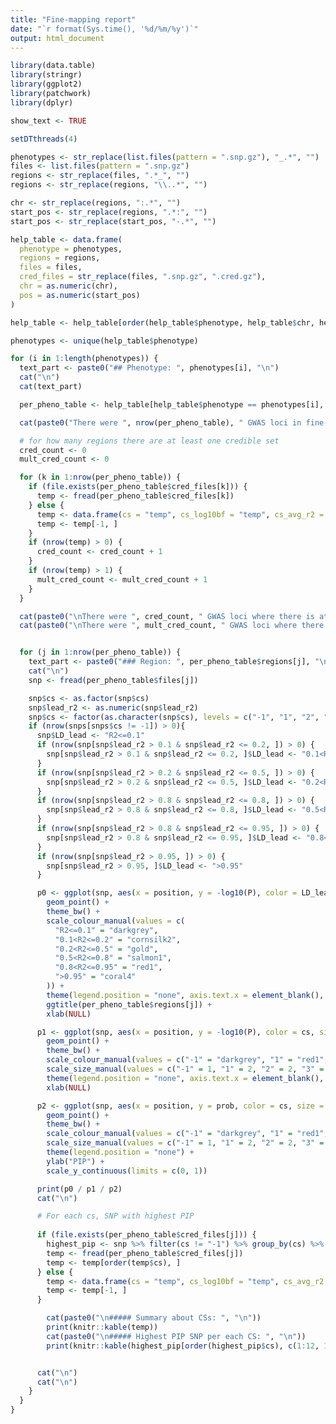 ```yaml
---
title: "Fine-mapping report"
date: "`r format(Sys.time(), '%d/%m/%y')`"
output: html_document
---
```


```r
library(data.table)
library(stringr)
library(ggplot2)
library(patchwork)
library(dplyr)

show_text <- TRUE
```

```r

setDTthreads(4)

phenotypes <- str_replace(list.files(pattern = ".snp.gz"), "_.*", "")
files <- list.files(pattern = ".snp.gz")
regions <- str_replace(files, ".*_", "")
regions <- str_replace(regions, "\\..*", "")

chr <- str_replace(regions, ":.*", "")
start_pos <- str_replace(regions, ".*:", "")
start_pos <- str_replace(start_pos, "-.*", "")

help_table <- data.frame(
  phenotype = phenotypes,
  regions = regions,
  files = files,
  cred_files = str_replace(files, ".snp.gz", ".cred.gz"),
  chr = as.numeric(chr),
  pos = as.numeric(start_pos)
)

help_table <- help_table[order(help_table$phenotype, help_table$chr, help_table$pos), ]

phenotypes <- unique(help_table$phenotype)

for (i in 1:length(phenotypes)) {
  text_part <- paste0("## Phenotype: ", phenotypes[i], "\n")
  cat("\n")
  cat(text_part)

  per_pheno_table <- help_table[help_table$phenotype == phenotypes[i], ]

  cat(paste0("There were ", nrow(per_pheno_table), " GWAS loci in fine-mapping analysis.", "\n"))

  # for how many regions there are at least one credible set
  cred_count <- 0
  mult_cred_count <- 0

  for (k in 1:nrow(per_pheno_table)) {
    if (file.exists(per_pheno_table$cred_files[k])) {
      temp <- fread(per_pheno_table$cred_files[k])
    } else {
      temp <- data.frame(cs = "temp", cs_log10bf = "temp", cs_avg_r2 = "temp", cs_min_r2 = "temp", low_purity = "temp", cs_size = "temp")
      temp <- temp[-1, ]
    }
    if (nrow(temp) > 0) {
      cred_count <- cred_count + 1
    }
    if (nrow(temp) > 1) {
      mult_cred_count <- mult_cred_count + 1
    }
  }

  cat(paste0("\nThere were ", cred_count, " GWAS loci where there is at least one 95% credible set.", "\n"))
  cat(paste0("\nThere were ", mult_cred_count, " GWAS loci where there is more than one 95% credible sets.", "\n"))


  for (j in 1:nrow(per_pheno_table)) {
    text_part <- paste0("### Region: ", per_pheno_table$regions[j], "\n")
    cat("\n")
    snp <- fread(per_pheno_table$files[j])

    snp$cs <- as.factor(snp$cs)
    snp$lead_r2 <- as.numeric(snp$lead_r2)
    snp$cs <- factor(as.character(snp$cs), levels = c("-1", "1", "2", "3", "4", "5", "6", "7", "8", "9", "10"))
    if (nrow(snps[snps$cs != -1]) > 0){
      snp$LD_lead <- "R2<=0.1"
      if (nrow(snp[snp$lead_r2 > 0.1 & snp$lead_r2 <= 0.2, ]) > 0) {
        snp[snp$lead_r2 > 0.1 & snp$lead_r2 <= 0.2, ]$LD_lead <- "0.1<R2<=0.2"
      }
      if (nrow(snp[snp$lead_r2 > 0.2 & snp$lead_r2 <= 0.5, ]) > 0) {
        snp[snp$lead_r2 > 0.2 & snp$lead_r2 <= 0.5, ]$LD_lead <- "0.2<R2<=0.5"
      }
      if (nrow(snp[snp$lead_r2 > 0.8 & snp$lead_r2 <= 0.8, ]) > 0) {
        snp[snp$lead_r2 > 0.8 & snp$lead_r2 <= 0.8, ]$LD_lead <- "0.5<R2<=0.8"
      }
      if (nrow(snp[snp$lead_r2 > 0.8 & snp$lead_r2 <= 0.95, ]) > 0) {
        snp[snp$lead_r2 > 0.8 & snp$lead_r2 <= 0.95, ]$LD_lead <- "0.8<R2<=0.95"
      }
      if (nrow(snp[snp$lead_r2 > 0.95, ]) > 0) {
        snp[snp$lead_r2 > 0.95, ]$LD_lead <- ">0.95"
      }

      p0 <- ggplot(snp, aes(x = position, y = -log10(P), color = LD_lead)) +
        geom_point() +
        theme_bw() +
        scale_colour_manual(values = c(
          "R2<=0.1" = "darkgrey",
          "0.1<R2<=0.2" = "cornsilk2",
          "0.2<R2<=0.5" = "gold",
          "0.5<R2<=0.8" = "salmon1",
          "0.8<R2<=0.95" = "red1",
          ">0.95" = "coral4"
        )) +
        theme(legend.position = "none", axis.text.x = element_blank(), axis.ticks.x = element_blank()) +
        ggtitle(per_pheno_table$regions[j]) +
        xlab(NULL)

      p1 <- ggplot(snp, aes(x = position, y = -log10(P), color = cs, size = cs)) +
        geom_point() +
        theme_bw() +
        scale_colour_manual(values = c("-1" = "darkgrey", "1" = "red1", "2" = "#fff100", "3" = "#ff8c00", "4" = "#ec008c", "5" = "#68217a", "6" = "#00188f", "7" = "#00bcf2", "8" = "#00b294", "9" = "#009e49", "10" = "#bad80a")) +
        scale_size_manual(values = c("-1" = 1, "1" = 2, "2" = 2, "3" = 2, "4" = 2, "5" = 2, "6" = 2, "7" = 2, "8" = 2, "9" = 2, "10" = 2)) +
        theme(legend.position = "none", axis.text.x = element_blank(), axis.ticks.x = element_blank()) +
        xlab(NULL)

      p2 <- ggplot(snp, aes(x = position, y = prob, color = cs, size = cs)) +
        geom_point() +
        theme_bw() +
        scale_colour_manual(values = c("-1" = "darkgrey", "1" = "red1", "2" = "#fff100", "3" = "#ff8c00", "4" = "#ec008c", "5" = "#68217a", "6" = "#00188f", "7" = "#00bcf2", "8" = "#00b294", "9" = "#009e49", "10" = "#bad80a")) +
        scale_size_manual(values = c("-1" = 1, "1" = 2, "2" = 2, "3" = 2, "4" = 2, "5" = 2, "6" = 2, "7" = 2, "8" = 2, "9" = 2, "10" = 2)) +
        theme(legend.position = "none") +
        ylab("PIP") +
        scale_y_continuous(limits = c(0, 1))

      print(p0 / p1 / p2)
      cat("\n")

      # For each cs, SNP with highest PIP
      
      if (file.exists(per_pheno_table$cred_files[j])) {
        highest_pip <- snp %>% filter(cs != "-1") %>% group_by(cs) %>% filter(prob == max(prob))
        temp <- fread(per_pheno_table$cred_files[j])
        temp <- temp[order(temp$cs), ]
      } else {
        temp <- data.frame(cs = "temp", cs_log10bf = "temp", cs_avg_r2 = "temp", cs_min_r2 = "temp", low_purity = "temp", cs_size = "temp")
        temp <- temp[-1, ]
      }

        cat(paste0("\n##### Summary about CSs: ", "\n"))
        print(knitr::kable(temp))
        cat(paste0("\n##### Highest PIP SNP per each CS: ", "\n"))
        print(knitr::kable(highest_pip[order(highest_pip$cs), c(1:12, 16:17)]))


      cat("\n")
      cat("\n")
    }
  }
}
```
